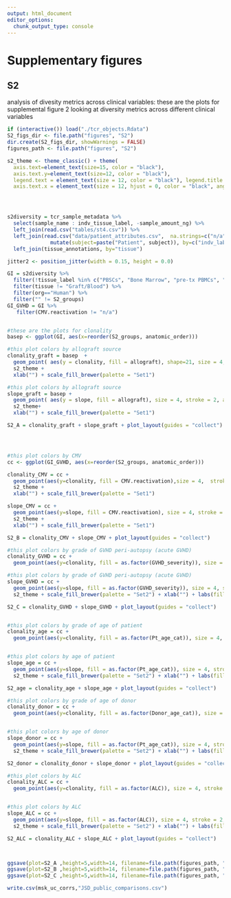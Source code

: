 ```yaml
---
output: html_document
editor_options: 
  chunk_output_type: console
---
```


# Supplementary figures
## S2

analysis of divesity metrics across clinical variables: these are the plots for supplemental figure 2 looking at diversity metrics across different clinical variables

```R
if (interactive()) load("./tcr_objects.Rdata")
S2_figs_dir <- file.path("figures", "S2")
dir.create(S2_figs_dir, showWarnings = FALSE)
figures_path <- file.path("figures", "S2")

s2_theme <- theme_classic() + theme(
  axis.text=element_text(size=15, color = "black"),
  axis.text.y=element_text(size=12, color = "black"),
  legend.text = element_text(size = 12, color = "black"), legend.title = element_text(size = 15, color = "black"), axis.title = element_text(size = 15, color = "black", face = "bold"),
  axis.text.x = element_text(size = 12, hjust = 0, color = "black", angle = -30))




s2diversity = tcr_sample_metadata %>% 
  select(sample_name : indv_tissue_label, -sample_amount_ng) %>% 
  left_join(read.csv("tables/st4.csv")) %>%
  left_join(read.csv("data/patient_attributes.csv",  na.strings=c("n/a")) %>%
              mutate(subject=paste("Patient", subject)), by=c("indv_label" = "subject")) %>%
  left_join(tissue_annotations, by="tissue")

jitter2 <- position_jitter(width = 0.15, height = 0.0)

GI = s2diversity %>%
  filter(!tissue_label %in% c("PBSCs", "Bone Marrow", "pre-tx PBMCs", "Heart", "Kidney", "mLN")) %>%
  filter(tissue != "Graft/Blood") %>% 
  filter(org=="Human") %>% 
  filter("" != S2_groups)
GI_GVHD = GI %>%
   filter(CMV.reactivation != "n/a")


#these are the plots for clonality
basep <- ggplot(GI, aes(x=reorder(S2_groups, anatomic_order)))

#this plot colors by allograft source
clonality_graft = basep  +
  geom_point( aes(y = clonality, fill = allograft), shape=21, size = 4, stroke = 2, alpha = .8, position = jitter2) +
  s2_theme +
  xlab("") + scale_fill_brewer(palette = "Set1")

#this plot colors by allograft source
slope_graft = basep + 
  geom_point( aes(y = slope, fill = allograft), size = 4, stroke = 2, alpha = .8, position = jitter2, shape=21) +
  s2_theme+
  xlab("") + scale_fill_brewer(palette = "Set1")

S2_A = clonality_graft + slope_graft + plot_layout(guides = "collect")




#this plot colors by CMV
cc <- ggplot(GI_GVHD, aes(x=reorder(S2_groups, anatomic_order)))

clonality_CMV = cc + 
  geom_point(aes(y=clonality, fill = CMV.reactivation),size = 4,  stroke = 2, alpha = .8, position = jitter2, shape=21) +
  s2_theme +
  xlab("") + scale_fill_brewer(palette = "Set1")

slope_CMV = cc + 
  geom_point(aes(y=slope, fill = CMV.reactivation), size = 4, stroke = 2, alpha = .8, position = jitter2, shape=21) +
  s2_theme +
  xlab("") + scale_fill_brewer(palette = "Set1")

S2_B = clonality_CMV + slope_CMV + plot_layout(guides = "collect")

#this plot colors by grade of GVHD peri-autopsy (acute GVHD)
clonality_GVHD = cc + 
  geom_point(aes(y=clonality, fill = as.factor(GVHD_severity)), size = 4, stroke = 2, alpha = .8, position = jitter2, shape=21) + s2_theme + labs(fill="GVHD \nseverity") + xlab("") + scale_fill_brewer(palette = "Set2")

#this plot colors by grade of GVHD peri-autopsy (acute GVHD)
slope_GVHD = cc + 
  geom_point(aes(y=slope, fill = as.factor(GVHD_severity)), size = 4, stroke = 2, alpha = .8, position = jitter2, shape=21) +
  s2_theme + scale_fill_brewer(palette = "Set2") + xlab("") + labs(fill="GVHD \nseverity")

S2_C = clonality_GVHD + slope_GVHD + plot_layout(guides = "collect")


#this plot colors by grade of age of patient
clonality_age = cc + 
  geom_point(aes(y=clonality, fill = as.factor(Pt_age_cat)), size = 4, stroke = 2, alpha = .8, position = jitter2, shape=21) + s2_theme + labs(fill="Pt_age_cat") + xlab("") + scale_fill_brewer(palette = "Set2")


#this plot colors by age of patient
slope_age = cc + 
  geom_point(aes(y=slope, fill = as.factor(Pt_age_cat)), size = 4, stroke = 2, alpha = .8, position = jitter2, shape=21) +
  s2_theme + scale_fill_brewer(palette = "Set2") + xlab("") + labs(fill="Pt_age_cat")

S2_age = clonality_age + slope_age + plot_layout(guides = "collect")

#this plot colors by grade of age of donor
clonality_donor = cc + 
  geom_point(aes(y=clonality, fill = as.factor(Donor_age_cat)), size = 4, stroke = 2, alpha = .8, position = jitter2, shape=21) + s2_theme + labs(fill="Donor_age_cat") + xlab("") + scale_fill_brewer(palette = "Set2")


#this plot colors by age of donor
slope_donor = cc + 
  geom_point(aes(y=slope, fill = as.factor(Pt_age_cat)), size = 4, stroke = 2, alpha = .8, position = jitter2, shape=21) +
  s2_theme + scale_fill_brewer(palette = "Set2") + xlab("") + labs(fill="Pt_age_cat")

S2_donor = clonality_donor + slope_donor + plot_layout(guides = "collect")

#this plot colors by ALC
clonality_ALC = cc + 
  geom_point(aes(y=clonality, fill = as.factor(ALC)), size = 4, stroke = 2, alpha = .8, position = jitter2, shape=21) + s2_theme + labs(fill="ALC") + xlab("") + scale_fill_brewer(palette = "Set2")


#this plot colors by ALC
slope_ALC = cc + 
  geom_point(aes(y=slope, fill = as.factor(ALC)), size = 4, stroke = 2, alpha = .8, position = jitter2, shape=21) +
  s2_theme + scale_fill_brewer(palette = "Set2") + xlab("") + labs(fill="ALC")

S2_ALC = clonality_ALC + slope_ALC + plot_layout(guides = "collect")



ggsave(plot=S2_A ,height=5,width=14, filename=file.path(figures_path, "S2A_by_graft.pdf"))
ggsave(plot=S2_B ,height=5,width=14, filename=file.path(figures_path, "S2A_by_CMV.pdf"))
ggsave(plot=S2_C ,height=5,width=14, filename=file.path(figures_path, "S2A_by_GVHD.pdf"))

write.csv(msk_uc_corrs,"JSD_public_comparisons.csv")
```
